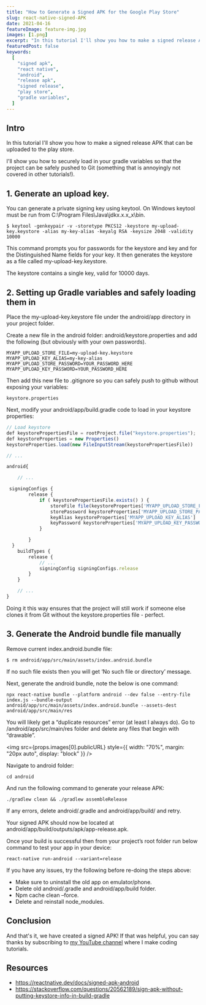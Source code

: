 ```yaml
---
title: "How to Generate a Signed APK for the Google Play Store"
slug: react-native-signed-APK
date: 2021-04-16
featureImage: feature-img.jpg
images: [1.png]
excerpt: "In this tutorial I'll show you how to make a signed release APK that can be uploaded to the play store."
featuredPost: false
keywords:
  [
    "signed apk",
    "react native",
    "android",
    "release apk",
    "signed release",
    "play store",
    "gradle variables",
  ]
---
```


## Intro

In this tutorial I'll show you how to make a signed release APK that can be uploaded to the play store.

I'll show you how to securely load in your gradle variables so that the project can be safely pushed to Git (something that is annoyingly not covered in other tutorials!).

## 1. Generate an upload key.

You can generate a private signing key using keytool. On Windows keytool must be run from C:\Program Files\Java\jdkx.x.x_x\bin.

`$ keytool -genkeypair -v -storetype PKCS12 -keystore my-upload-key.keystore -alias my-key-alias -keyalg RSA -keysize 2048 -validity 10000`

This command prompts you for passwords for the keystore and key and for the Distinguished Name fields for your key. It then generates the keystore as a file called my-upload-key.keystore.

The keystore contains a single key, valid for 10000 days.

## 2. Setting up Gradle variables and safely loading them in

Place the my-upload-key.keystore file under the android/app directory in your project folder.

Create a new file in the android folder: android/keystore.properties and add the following (but obviously with your own passwords).

```
MYAPP_UPLOAD_STORE_FILE=my-upload-key.keystore
MYAPP_UPLOAD_KEY_ALIAS=my-key-alias
MYAPP_UPLOAD_STORE_PASSWORD=YOUR_PASSWORD_HERE
MYAPP_UPLOAD_KEY_PASSWORD=YOUR_PASSWORD_HERE

```

Then add this new file to .gitignore so you can safely push to github without exposing your variables:

`keystore.properties`

Next, modify your android/app/build.gradle code to load in your keystore properties:

```js
// Load keystore
def keystorePropertiesFile = rootProject.file("keystore.properties");
def keystoreProperties = new Properties()
keystoreProperties.load(new FileInputStream(keystorePropertiesFile))

// ...

android{

    // ...

 signingConfigs {
        release {
            if ( keystorePropertiesFile.exists() ) {
                storeFile file(keystoreProperties['MYAPP_UPLOAD_STORE_FILE'])
                storePassword keystoreProperties['MYAPP_UPLOAD_STORE_PASSWORD']
                keyAlias keystoreProperties['MYAPP_UPLOAD_KEY_ALIAS']
                keyPassword keystoreProperties['MYAPP_UPLOAD_KEY_PASSWORD']
            }

        }
  }
    buildTypes {
        release {
            // ...
            signingConfig signingConfigs.release
        }
    }

    // ...
}

```

Doing it this way ensures that the project will still work if someone else clones it from Git without the keystore.properties file - perfect.

## 3. Generate the Android bundle file manually

Remove current index.android.bundle file:

`$ rm android/app/src/main/assets/index.android.bundle`

If no such file exists then you will get ‘No such file or directory’ message.

Next, generate the android bundle, note the below is one command:

`npx react-native bundle --platform android --dev false --entry-file index.js --bundle-output android/app/src/main/assets/index.android.bundle --assets-dest android/app/src/main/res`

You will likely get a “duplicate resources” error (at least I always do). Go to /android/app/src/main/res folder and delete any files that begin with “drawable”.

<img
  src={props.images[0].publicURL}
  style={{ width: "70%", margin: "20px auto", display: "block" }}
/>

Navigate to android folder:

`cd android`

And run the following command to generate your release APK:

`./gradlew clean && ./gradlew assembleRelease`

If any errors, delete android/.gradle and android/app/build/ and retry.

Your signed APK should now be located at android/app/build/outputs/apk/app-release.apk.

Once your build is successful then from your project’s root folder run below command to test your app in your device:

`react-native run-android --variant=release`

If you have any issues, try the following before re-doing the steps above:

- Make sure to uninstall the old app on emulator/phone.
- Delete old android/.gradle and android/app/build folder.
- Npm cache clean –force.
- Delete and reinstall node_modules.

## Conclusion

And that's it, we have created a signed APK! If that was helpful, you can say thanks by subscribing to [my YouTube channel](https://www.youtube.com/channel/UC0URylW_U4i26wN231yRqvA) where I make coding tutorials.

## Resources

- https://reactnative.dev/docs/signed-apk-android
- https://stackoverflow.com/questions/20562189/sign-apk-without-putting-keystore-info-in-build-gradle
